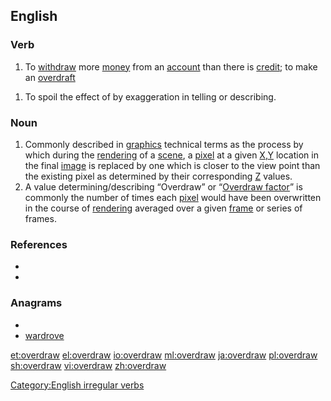 ==English==

===Verb===
{{en-verb|overdraws|overdrawing|overdrew|overdrawn}}

# To [[withdraw]] more [[money]] from an [[account]] than there is [[credit]]; to make an [[overdraft]]

# To spoil the effect of by exaggeration in telling or describing.

===Noun===
{{en-noun}}
# Commonly described in [[graphics]] technical terms as the process by which during the [[rendering]] of a [[scene]], a [[pixel]] at a given [[x-axis|X]],[[y-axis|Y]] location in the final [[image]] is replaced by one which is closer to the view point than the existing pixel as determined by their corresponding [[z-axis|Z]] values.  
# A value determining/describing “Overdraw” or “[[Overdraw factor]]” is commonly the number of times each [[pixel]] would have been overwritten in the course of [[rendering]] averaged over a given [[frame]] or series of frames.

===References===
* {{R:Century 1911}}
* {{R:Webster 1913}}

===Anagrams===
* {{alphagram|adeorrvw}}
* [[wardrove#English|wardrove]]

[[Category:English irregular verbs]]

[[et:overdraw]]
[[el:overdraw]]
[[io:overdraw]]
[[ml:overdraw]]
[[ja:overdraw]]
[[pl:overdraw]]
[[sh:overdraw]]
[[vi:overdraw]]
[[zh:overdraw]]